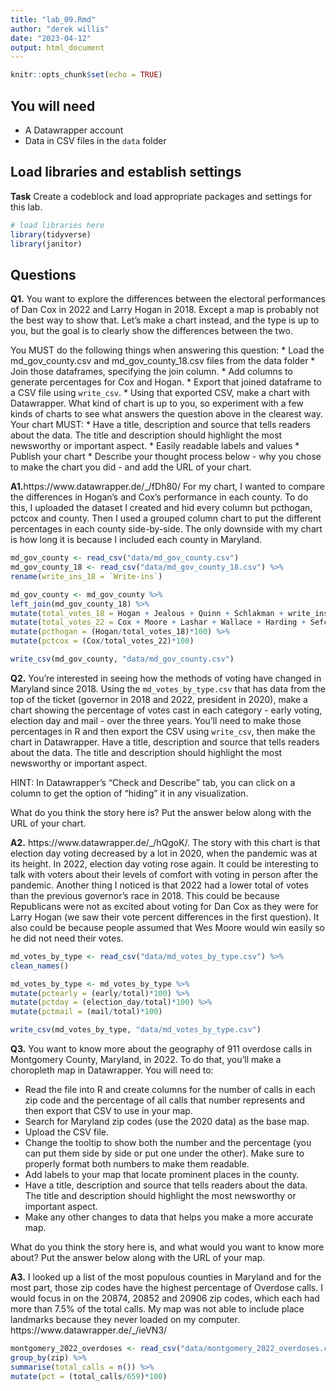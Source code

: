 ```yaml
---
title: "lab_09.Rmd"
author: "derek willis"
date: "2023-04-12"
output: html_document
---
```


```r
knitr::opts_chunk$set(echo = TRUE)
```

## You will need

* A Datawrapper account
* Data in CSV files in the `data` folder

## Load libraries and establish settings

**Task** Create a codeblock and load appropriate packages and settings for this lab.

```r
# load libraries here
library(tidyverse)
library(janitor)
```

## Questions

**Q1.** You want to explore the differences between the electoral performances of Dan Cox in 2022 and Larry Hogan in 2018. Except a map is probably not the best way to show that. Let's make a chart instead, and the type is up to you, but the goal is to clearly show the differences between the two.

You MUST do the following things when answering this question:
* Load the md_gov_county.csv and md_gov_county_18.csv files from the data folder
* Join those dataframes, specifying the join column. 
* Add columns to generate percentages for Cox and Hogan.
* Export that joined dataframe to a CSV file using `write_csv`.
* Using that exported CSV, make a chart with Datawrapper. What kind of chart is up to you, so experiment with a few kinds of charts to see what answers the question above in the clearest way. Your chart MUST:
  * Have a title, description and source that tells readers about the data. The title and description should highlight the most newsworthy or important aspect.
  * Easily readable labels and values
* Publish your chart
* Describe your thought process below - why you chose to make the chart you did - and add the URL of your chart.

**A1.**https://www.datawrapper.de/_/fDh80/ For my chart, I wanted to compare the differences in Hogan's and Cox's performance in each county. To do this, I uploaded the dataset I created and hid every column but pcthogan, pctcox and county. Then I used a grouped column chart to put the different percentages in each county side-by-side. The only downside with my chart is how long it is because I included each county in Maryland. 

```r
md_gov_county <- read_csv("data/md_gov_county.csv")
md_gov_county_18 <- read_csv("data/md_gov_county_18.csv") %>% 
rename(write_ins_18 = `Write-ins`)

md_gov_county <- md_gov_county %>%
left_join(md_gov_county_18) %>%
mutate(total_votes_18 = Hogan + Jealous + Quinn + Schlakman + write_ins_18) %>%
mutate(total_votes_22 = Cox + Moore + Lashar + Wallace + Harding + Sefcik + `Write-ins`) %>%
mutate(pcthogan = (Hogan/total_votes_18)*100) %>%
mutate(pctcox = (Cox/total_votes_22)*100)

write_csv(md_gov_county, "data/md_gov_county.csv")

```

**Q2.** You're interested in seeing how the methods of voting have changed in Maryland since 2018. Using the `md_votes_by_type.csv` that has data from the top of the ticket (governor in 2018 and 2022, president in 2020), make a chart showing the percentage of votes cast in each category - early voting, election day and mail - over the three years. You'll need to make those percentages in R and then export the CSV using `write_csv`, then make the chart in Datawrapper. Have a title, description and source that tells readers about the data. The title and description should highlight the most newsworthy or important aspect.

HINT: In Datawrapper's "Check and Describe" tab, you can click on a column to get the option of "hiding" it in any visualization.

What do you think the story here is? Put the answer below along with the URL of your chart.

**A2.** https://www.datawrapper.de/_/hQgoK/. The story with this chart is that election day voting decreased by a lot in 2020, when the pandemic was at its height. In 2022, election day voting rose again. It could be interesting to talk with voters about their levels of comfort with voting in person after the pandemic. Another thing I noticed is that 2022 had a lower total of votes than the previous governor's race in 2018. This could be because Republicans were not as excited about voting for Dan Cox as they were for Larry Hogan (we saw their vote percent differences in the first question). It also could be because people assumed that Wes Moore would win easily so he did not need their votes.

```r
md_votes_by_type <- read_csv("data/md_votes_by_type.csv") %>%
clean_names()

md_votes_by_type <- md_votes_by_type %>%
mutate(pctearly = (early/total)*100) %>%
mutate(pctday = (election_day/total)*100) %>%
mutate(pctmail = (mail/total)*100)

write_csv(md_votes_by_type, "data/md_votes_by_type.csv")
```


**Q3.** You want to know more about the geography of 911 overdose calls in Montgomery County, Maryland, in 2022. To do that, you'll make a choropleth map in Datawrapper. You will need to:

* Read the file into R and create columns for the number of calls in each zip code and the percentage of all calls that number represents and then export that CSV to use in your map.
* Search for Maryland zip codes (use the 2020 data) as the base map.
* Upload the CSV file.
* Change the tooltip to show both the number and the percentage (you can put them side by side or put one under the other). Make sure to properly format both numbers to make them readable.
* Add labels to your map that locate prominent places in the county.
* Have a title, description and source that tells readers about the data. The title and description should highlight the most newsworthy or important aspect.
* Make any other changes to data that helps you make a more accurate map.

What do you think the story here is, and what would you want to know more about? Put the answer below along with the URL of your map.

**A3.** I looked up a list of the most populous counties in Maryland and for the most part, those zip codes have the highest percentage of Overdose calls. I would focus in on the 20874, 20852 and 20906 zip codes, which each had more than 7.5% of the total calls. My map was not able to include place landmarks because they never loaded on my computer.
https://www.datawrapper.de/_/ieVN3/

```r
montgomery_2022_overdoses <- read_csv("data/montgomery_2022_overdoses.csv") %>%
group_by(zip) %>%
summarise(total_calls = n()) %>%
mutate(pct = (total_calls/659)*100)

```
